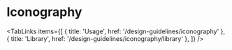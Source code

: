 
# Iconography

<TabLinks
  items={[
    { title: 'Usage', href: '/design-guidelines/iconography' },
    { title: 'Library', href: '/design-guidelines/iconography/library' },
  ]}
/>

<IconLibrary />
